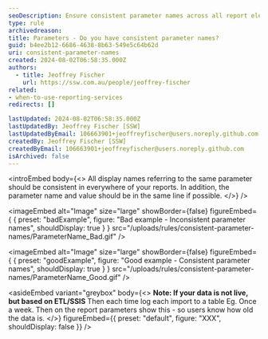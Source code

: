 ```yaml
---
seoDescription: Ensure consistent parameter names across all report elements for clarity and functionality.
type: rule
archivedreason:
title: Parameters - Do you have consistent parameter names?
guid: b4ee2b12-6686-4638-8b63-549e5c64b62d
uri: consistent-parameter-names
created: 2024-08-02T06:58:35.000Z
authors:
  - title: Jeoffrey Fischer
    url: https://ssw.com.au/people/jeoffrey-fischer
related:
- when-to-use-reporting-services
redirects: []

lastUpdated: 2024-08-02T06:58:35.000Z
lastUpdatedBy: Jeoffrey Fischer [SSW]
lastUpdatedByEmail: 106663901+jeoffreyfischer@users.noreply.github.com
createdBy: Jeoffrey Fischer [SSW]
createdByEmail: 106663901+jeoffreyfischer@users.noreply.github.com
isArchived: false
---
```


<introEmbed
  body={<>
All display names referring to the same parameter should be consistent in everywhere of your reports. In addition, the parameter name and value should be in the same line if possible.
  </>}
/>

<imageEmbed
  alt="Image"
  size="large"
  showBorder={false}
  figureEmbed={ {
    preset: "badExample",
    figure: "Bad example - Inconsistent parameter names",
    shouldDisplay: true
  } }
  src="/uploads/rules/consistent-parameter-names/ParameterName_Bad.gif"
/>


<imageEmbed
  alt="Image"
  size="large"
  showBorder={false}
  figureEmbed={ {
    preset: "goodExample",
    figure: "Good example - Consistent parameter names",
    shouldDisplay: true
  } }
  src="/uploads/rules/consistent-parameter-names/ParameterName_Good.gif"
/>



<asideEmbed
  variant="greybox"
  body={<>
    **Note: If your data is not live, but based on ETL/SSIS**
Then each time log each import to a table Eg. Once a week. Then on the report parameters show this - so users know how old the data is.
  </>}
  figureEmbed={{
    preset: "default",
    figure: "XXX",
    shouldDisplay: false
  }}
/>
